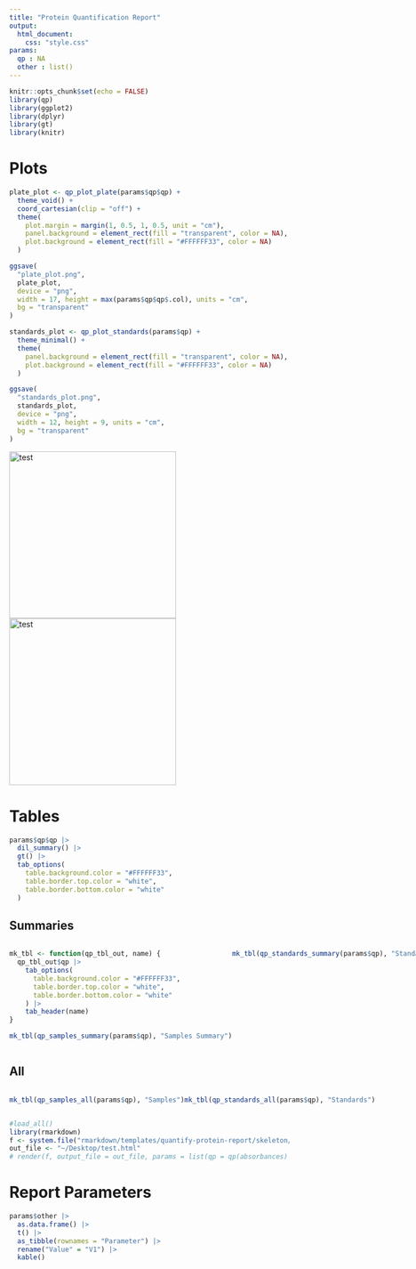 ```yaml
---
title: "Protein Quantification Report"
output:
  html_document:
    css: "style.css"
params:
  qp : NA
  other : list()
---
```


```r
knitr::opts_chunk$set(echo = FALSE)
library(qp)
library(ggplot2)
library(dplyr)
library(gt)
library(knitr)
```


# Plots
```r
plate_plot <- qp_plot_plate(params$qp$qp) +
  theme_void() +
  coord_cartesian(clip = "off") +
  theme(
    plot.margin = margin(1, 0.5, 1, 0.5, unit = "cm"),
    panel.background = element_rect(fill = "transparent", color = NA),
    plot.background = element_rect(fill = "#FFFFFF33", color = NA)
  )

ggsave(
  "plate_plot.png",
  plate_plot,
  device = "png",
  width = 17, height = max(params$qp$qp$.col), units = "cm",
  bg = "transparent"
)
```

```r
standards_plot <- qp_plot_standards(params$qp) +
  theme_minimal() +
  theme(
    panel.background = element_rect(fill = "transparent", color = NA),
    plot.background = element_rect(fill = "#FFFFFF33", color = NA)
  )

ggsave(
  "standards_plot.png",
  standards_plot,
  device = "png",
  width = 12, height = 9, units = "cm",
  bg = "transparent"
)
```

![test](plate_plot.png){height=300px} ![test](standards_plot.png){height=300px}

# Tables


```r

params$qp$qp |>
  dil_summary() |>
  gt() |>
  tab_options(
    table.background.color = "#FFFFFF33",
    table.border.top.color = "white",
    table.border.bottom.color = "white"
  )

```


## Summaries
:::: {style="display: flex; justify-content: space-between;"}

::: {}

```r
mk_tbl <- function(qp_tbl_out, name) {
  qp_tbl_out$qp |>
    tab_options(
      table.background.color = "#FFFFFF33",
      table.border.top.color = "white",
      table.border.bottom.color = "white"
    ) |>
    tab_header(name)
}

mk_tbl(qp_samples_summary(params$qp), "Samples Summary")
```

:::


::: {}

```r
mk_tbl(qp_standards_summary(params$qp), "Standards Summary")
```

:::


::::

## All
:::: {style="display: flex; justify-content: space-between;"}

:::{}

```r
mk_tbl(qp_samples_all(params$qp), "Samples")
```

:::

:::{}

```r
mk_tbl(qp_standards_all(params$qp), "Standards")
```

:::


::::


```r
#load_all()
library(rmarkdown)
f <- system.file("rmarkdown/templates/quantify-protein-report/skeleton/skeleton.Rmd", package = "qp")
out_file <- "~/Desktop/test.html"
# render(f, output_file = out_file, params = list(qp = qp(absorbances) |> qp_dilute(), other = list(foo = "bar", fruit = "banana")))
```

# Report Parameters

```r
params$other |>
  as.data.frame() |>
  t() |>
  as_tibble(rownames = "Parameter") |>
  rename("Value" = "V1") |>
  kable()
```
